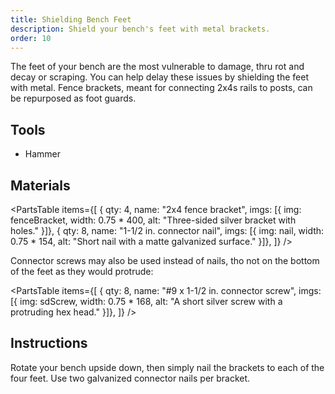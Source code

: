 ```yaml
---
title: Shielding Bench Feet
description: Shield your bench's feet with metal brackets.
order: 10
---
```



The feet of your bench are the most vulnerable to damage, thru rot and decay or scraping.
You can help delay these issues by shielding the feet with metal.
Fence brackets, meant for connecting 2x4s rails to posts, can be repurposed as foot guards.

## Tools

* Hammer

## Materials

<PartsTable items={[
    { qty: 4, name: "2x4 fence bracket", imgs: [{ img: fenceBracket, width: 0.75 * 400, alt: "Three-sided silver bracket with holes." }]},
    { qty: 8, name: "1-1/2 in. connector nail", imgs: [{ img: nail, width: 0.75 * 154, alt: "Short nail with a matte galvanized surface." }]},
]} />

Connector screws may also be used instead of nails, tho not on the bottom of the feet as they would protrude:

<PartsTable items={[
  { qty: 8, name: "#9 x 1-1/2 in. connector screw", imgs: [{ img: sdScrew, width: 0.75 * 168, alt: "A short silver screw with a protruding hex head." }]},
]} />

## Instructions

Rotate your bench upside down, then simply nail the brackets to each of the four feet.
Use two galvanized connector nails per bracket.
